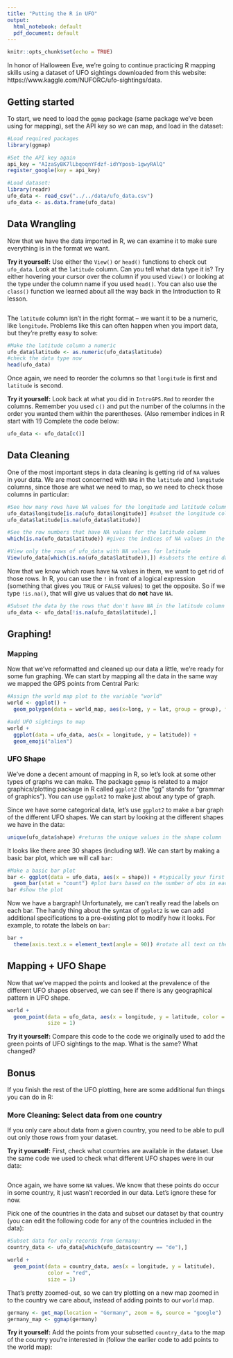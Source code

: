 ```yaml
---
title: "Putting the R in UFO"
output:
  html_notebook: default
  pdf_document: default
---
```


```r
knitr::opts_chunk$set(echo = TRUE)
```

In honor of Halloween Eve, we're going to continue practicing R mapping skills using a dataset of UFO sightings downloaded from this website: https://www.kaggle.com/NUFORC/ufo-sightings/data.

## Getting started

To start, we need to load the `ggmap` package (same package we've been using for mapping), set the API key so we can map, and load in the dataset:

```r
#Load required packages
library(ggmap)

#Set the API key again
api_key = "AIzaSyBK7lLbqoqnYFdzf-idYYposb-1gwyRAlQ"
register_google(key = api_key)

#Load dataset:
library(readr)
ufo_data <- read_csv("../../data/ufo_data.csv")
ufo_data <- as.data.frame(ufo_data)
```


## Data Wrangling

Now that we have the data imported in R, we can examine it to make sure everything is in the format we want.

**Try it yourself:** Use either the `View()` or `head()` functions to check out `ufo_data`. Look at the `latitude` column. Can you tell what data type it is? Try either hovering your cursor over the column if you used `View()` or looking at the type under the column name if you used `head()`. You can also use the `class()` function we learned about all the way back in the Introduction to R lesson.

```r

```


The `latitude` column isn't in the right format -- we want it to be a numeric, like `longitude`. Problems like this can often happen when you import data, but they're pretty easy to solve:

```r
#Make the latitude column a numeric
ufo_data$latitude <- as.numeric(ufo_data$latitude)
#check the data type now
head(ufo_data)
```


Once again, we need to reorder the columns so that `longitude` is first and `latitude` is second.

**Try it yourself:** Look back at what you did in `IntroGPS.Rmd` to reorder the columns. Remember you used `c()` and put the number of the columns in the order you wanted them within the parentheses. (Also remember indices in R start with 1!) Complete the code below:

```r
ufo_data <- ufo_data[c()]
```

## Data Cleaning

One of the most important steps in data cleaning is getting rid of `NA` values in your data. We are most concerned with `NA`s in the `latitude` and `longitude` columns, since those are what we need to map, so we need to check those columns in particular:

```r
#See how many rows have NA values for the longitude and latitude columns
ufo_data$longitude[is.na(ufo_data$longitude)] #subset the longitude column by which values are missing
ufo_data$latitude[is.na(ufo_data$latitude)]

#See the row numbers that have NA values for the latitude column
which(is.na(ufo_data$latitude)) #gives the indices of NA values in the latitude column

#View only the rows of ufo_data with NA values for latitude
View(ufo_data[which(is.na(ufo_data$latitude)),]) #subsets the entire dataframe by the row numbers we found in the previous line of code
```

Now that we know which rows have `NA` values in them, we want to get rid of those rows. In R, you can use the `!` in front of a logical expression (something that gives you `TRUE` or `FALSE` values) to get the opposite. So if we type `!is.na()`, that will give us values that do **not** have `NA`.

```r
#Subset the data by the rows that don't have NA in the latitude column
ufo_data <- ufo_data[!is.na(ufo_data$latitude),]
```

## Graphing!

### Mapping

Now that we've reformatted and cleaned up our data a little, we're ready for some fun graphing. We can start by mapping all the data in the same way we mapped the GPS points from Central Park:

```r
#Assign the world map plot to the variable "world"
world <- ggplot() + 
  geom_polygon(data = world_map, aes(x=long, y = lat, group = group), fill = "grey", color = "darkgrey")

#add UFO sightings to map
world +
  ggplot(data = ufo_data, aes(x = longitude, y = latitude)) +
  geom_emoji("alien")
```

### UFO Shape

We've done a decent amount of mapping in R, so let's look at some other types of graphs we can make. The package `ggmap` is related to a major graphics/plotting package in R called `ggplot2` (the "gg" stands for "grammar of graphics"). You can use `ggplot2` to make just about any type of graph.

Since we have some categorical data, let's use `ggplot2` to make a bar graph of the different UFO shapes. We can start by looking at the different shapes we have in the data:

```r
unique(ufo_data$shape) #returns the unique values in the shape column
```

It looks like there aree 30 shapes (including `NA`!). We can start by making a basic bar plot, which we will call `bar`:

```r
#Make a basic bar plot
bar <- ggplot(data = ufo_data, aes(x = shape)) + #typically your first line will include the data and the "aesthetics" - what you want on each access
  geom_bar(stat = "count") #plot bars based on the number of obs in each category
bar #show the plot
```

Now we have a bargraph! Unfortunately, we can't really read the labels on each bar. The handy thing about the syntax of `ggplot2` is we can add additional specifications to a pre-existing plot to modify how it looks. For example, to rotate the labels on `bar`:

```r
bar +
  theme(axis.text.x = element_text(angle = 90)) #rotate all text on the x-axis by 90 degrees
```

## Mapping + UFO Shape

Now that we've mapped the points and looked at the prevalence of the different UFO shapes observed, we can see if there is any geographical pattern in UFO shape.

```r
world +
  geom_point(data = ufo_data, aes(x = longitude, y = latitude, color = shape),
             size = 1)
```

**Try it yourself:** Compare this code to the code we originally used to add the green points of UFO sightings to the map. What is the same? What changed?

## Bonus

If you finish the rest of the UFO plotting, here are some additional fun things you can do in R:

### More Cleaning: Select data from one country

If you only care about data from a given country, you need to be able to pull out only those rows from your dataset.

**Try it yourself:** First, check what countries are available in the dataset. Use the same code we used to check what different UFO shapes were in our data:

```r

```

Once again, we have some `NA` values. We know that these points do occur in some country, it just wasn't recorded in our data. Let's ignore these for now.

Pick one of the countries in the data and subset our dataset by that country (you can edit the following code for any of the countries included in the data):

```r
#Subset data for only records from Germany:
country_data <- ufo_data[which(ufo_data$country == "de"),]
```

```r
world +
  geom_point(data = country_data, aes(x = longitude, y = latitude),
             color = "red",
             size = 1)
```

That's pretty zoomed-out, so we can try plotting on a new map zoomed in to the country we care about, instead of adding points to our `world` map.

```r
germany <- get_map(location = "Germany", zoom = 6, source = "google")
germany_map <- ggmap(germany)
```

**Try it yourself:** Add the points from your subsetted `country_data` to the map of the country you're interested in (follow the earlier code to add points to the world map): 
```r

```

